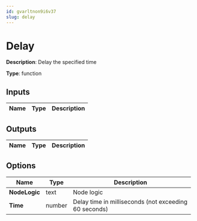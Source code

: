 ```yaml
---
id: gvarltnon9i6v37
slug: delay
---
```


# Delay

**Description**: Delay the specified time

**Type**: function

## Inputs

| Name | Type | Description |
| --- | --- | --- |
## Outputs

| Name | Type | Description |
| --- | --- | --- |
## Options

| Name | Type | Description |
| --- | --- | --- |
| **NodeLogic** | text | Node logic |
| **Time** | number | Delay time in milliseconds (not exceeding 60 seconds) |
